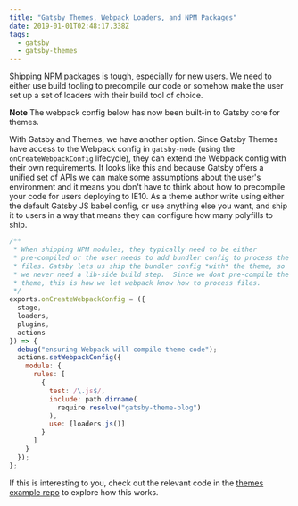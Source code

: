 ```yaml
---
title: "Gatsby Themes, Webpack Loaders, and NPM Packages"
date: 2019-01-01T02:48:17.338Z
tags:
  - gatsby
  - gatsby-themes
---
```


Shipping NPM packages is tough, especially for new users. We
need to either use build tooling to precompile our code or
somehow make the user set up a set of loaders with their
build tool of choice.

**Note** The webpack config below has now been built-in to
Gatsby core for themes.

With Gatsby and Themes, we have another option. Since Gatsby
Themes have access to the Webpack config in `gatsby-node`
(using the `onCreateWebpackConfig` lifecycle), they can
extend the Webpack config with their own requirements. It
looks like this and because Gatsby offers a unified set of
APIs we can make some assumptions about the user's
environment and it means you don't have to think about how
to precompile your code for users deploying to IE10. As a
theme author write using either the default Gatsby JS babel
config, or use anything else you want, and ship it to users
in a way that means they can configure how many polyfills to
ship.

```js
/**
 * When shipping NPM modules, they typically need to be either
 * pre-compiled or the user needs to add bundler config to process the
 * files. Gatsby lets us ship the bundler config *with* the theme, so
 * we never need a lib-side build step.  Since we dont pre-compile the
 * theme, this is how we let webpack know how to process files.
 */
exports.onCreateWebpackConfig = ({
  stage,
  loaders,
  plugins,
  actions
}) => {
  debug("ensuring Webpack will compile theme code");
  actions.setWebpackConfig({
    module: {
      rules: [
        {
          test: /\.js$/,
          include: path.dirname(
            require.resolve("gatsby-theme-blog")
          ),
          use: [loaders.js()]
        }
      ]
    }
  });
};
```

If this is interesting to you, check out the relevant code
in the
[themes example repo](https://github.com/ChristopherBiscardi/gatsby-theme-examples/blob/281fd63802802aef3a57bc796e91c80c6ded49e3/themes/gatsby-theme-blog/gatsby-node.js#L79-L107)
to explore how this works.
